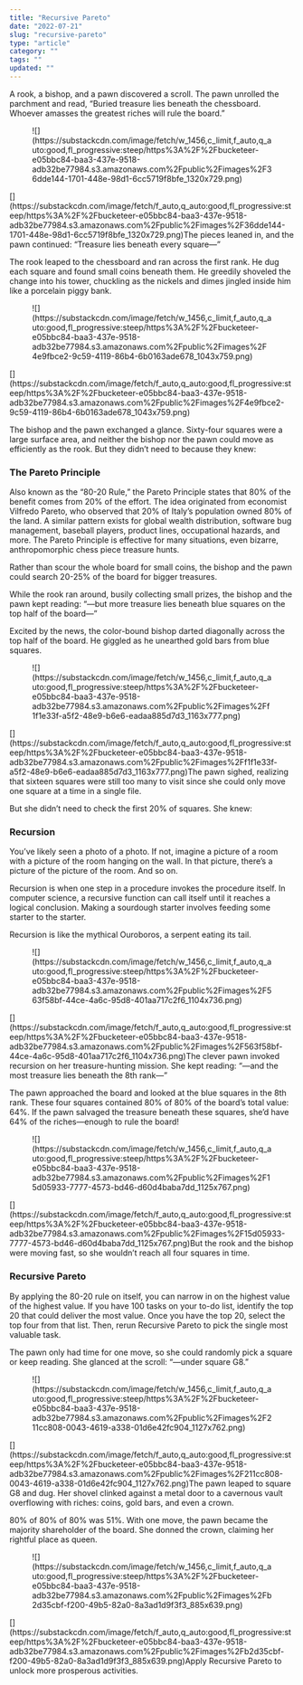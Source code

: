```yaml
---
title: "Recursive Pareto"
date: "2022-07-21"
slug: "recursive-pareto"
type: "article"
category: ""
tags: ""
updated: ""
---
```


A rook, a bishop, and a pawn discovered a scroll. The pawn unrolled the parchment and read, “Buried treasure lies beneath the chessboard. Whoever amasses the greatest riches will rule the board.”

<div class="wp-block-image"><figure class="aligncenter is-resized">![](https://substackcdn.com/image/fetch/w_1456,c_limit,f_auto,q_auto:good,fl_progressive:steep/https%3A%2F%2Fbucketeer-e05bbc84-baa3-437e-9518-adb32be77984.s3.amazonaws.com%2Fpublic%2Fimages%2F36dde144-1701-448e-98d1-6cc5719f8bfe_1320x729.png)</figure></div>[](https://substackcdn.com/image/fetch/f_auto,q_auto:good,fl_progressive:steep/https%3A%2F%2Fbucketeer-e05bbc84-baa3-437e-9518-adb32be77984.s3.amazonaws.com%2Fpublic%2Fimages%2F36dde144-1701-448e-98d1-6cc5719f8bfe_1320x729.png)The pieces leaned in, and the pawn continued: “Treasure lies beneath every square—”

The rook leaped to the chessboard and ran across the first rank. He dug each square and found small coins beneath them. He greedily shoveled the change into his tower, chuckling as the nickels and dimes jingled inside him like a porcelain piggy bank.

<div class="wp-block-image"><figure class="aligncenter">![](https://substackcdn.com/image/fetch/w_1456,c_limit,f_auto,q_auto:good,fl_progressive:steep/https%3A%2F%2Fbucketeer-e05bbc84-baa3-437e-9518-adb32be77984.s3.amazonaws.com%2Fpublic%2Fimages%2F4e9fbce2-9c59-4119-86b4-6b0163ade678_1043x759.png)</figure></div>[](https://substackcdn.com/image/fetch/f_auto,q_auto:good,fl_progressive:steep/https%3A%2F%2Fbucketeer-e05bbc84-baa3-437e-9518-adb32be77984.s3.amazonaws.com%2Fpublic%2Fimages%2F4e9fbce2-9c59-4119-86b4-6b0163ade678_1043x759.png)

The bishop and the pawn exchanged a glance. Sixty-four squares were a large surface area, and neither the bishop nor the pawn could move as efficiently as the rook. But they didn’t need to because they knew:

### The Pareto Principle

Also known as the “80-20 Rule,” the Pareto Principle states that 80% of the benefit comes from 20% of the effort. The idea originated from economist Vilfredo Pareto, who observed that 20% of Italy’s population owned 80% of the land. A similar pattern exists for global wealth distribution, software bug management, baseball players, product lines, occupational hazards, and more. The Pareto Principle is effective for many situations, even bizarre, anthropomorphic chess piece treasure hunts.

Rather than scour the whole board for small coins, the bishop and the pawn could search 20-25% of the board for bigger treasures.

While the rook ran around, busily collecting small prizes, the bishop and the pawn kept reading: “—but more treasure lies beneath blue squares on the top half of the board—”

Excited by the news, the color-bound bishop darted diagonally across the top half of the board. He giggled as he unearthed gold bars from blue squares.

<div class="wp-block-image"><figure class="aligncenter">![](https://substackcdn.com/image/fetch/w_1456,c_limit,f_auto,q_auto:good,fl_progressive:steep/https%3A%2F%2Fbucketeer-e05bbc84-baa3-437e-9518-adb32be77984.s3.amazonaws.com%2Fpublic%2Fimages%2Ff1f1e33f-a5f2-48e9-b6e6-eadaa885d7d3_1163x777.png)</figure></div>[](https://substackcdn.com/image/fetch/f_auto,q_auto:good,fl_progressive:steep/https%3A%2F%2Fbucketeer-e05bbc84-baa3-437e-9518-adb32be77984.s3.amazonaws.com%2Fpublic%2Fimages%2Ff1f1e33f-a5f2-48e9-b6e6-eadaa885d7d3_1163x777.png)The pawn sighed, realizing that sixteen squares were still too many to visit since she could only move one square at a time in a single file.

But she didn’t need to check the first 20% of squares. She knew:

### Recursion

You’ve likely seen a photo of a photo. If not, imagine a picture of a room with a picture of the room hanging on the wall. In that picture, there’s a picture of the picture of the room. And so on.

Recursion is when one step in a procedure invokes the procedure itself. In computer science, a recursive function can call itself until it reaches a logical conclusion. Making a sourdough starter involves feeding some starter to the starter.

Recursion is like the mythical Ouroboros, a serpent eating its tail.

<div class="wp-block-image"><figure class="aligncenter is-resized">![](https://substackcdn.com/image/fetch/w_1456,c_limit,f_auto,q_auto:good,fl_progressive:steep/https%3A%2F%2Fbucketeer-e05bbc84-baa3-437e-9518-adb32be77984.s3.amazonaws.com%2Fpublic%2Fimages%2F563f58bf-44ce-4a6c-95d8-401aa717c2f6_1104x736.png)</figure></div>[](https://substackcdn.com/image/fetch/f_auto,q_auto:good,fl_progressive:steep/https%3A%2F%2Fbucketeer-e05bbc84-baa3-437e-9518-adb32be77984.s3.amazonaws.com%2Fpublic%2Fimages%2F563f58bf-44ce-4a6c-95d8-401aa717c2f6_1104x736.png)The clever pawn invoked recursion on her treasure-hunting mission. She kept reading: “—and the most treasure lies beneath the 8th rank—”

The pawn approached the board and looked at the blue squares in the 8th rank. These four squares contained 80% of 80% of the board’s total value: 64%. If the pawn salvaged the treasure beneath these squares, she’d have 64% of the riches—enough to rule the board!

<div class="wp-block-image"><figure class="aligncenter">![](https://substackcdn.com/image/fetch/w_1456,c_limit,f_auto,q_auto:good,fl_progressive:steep/https%3A%2F%2Fbucketeer-e05bbc84-baa3-437e-9518-adb32be77984.s3.amazonaws.com%2Fpublic%2Fimages%2F15d05933-7777-4573-bd46-d60d4baba7dd_1125x767.png)</figure></div>[](https://substackcdn.com/image/fetch/f_auto,q_auto:good,fl_progressive:steep/https%3A%2F%2Fbucketeer-e05bbc84-baa3-437e-9518-adb32be77984.s3.amazonaws.com%2Fpublic%2Fimages%2F15d05933-7777-4573-bd46-d60d4baba7dd_1125x767.png)But the rook and the bishop were moving fast, so she wouldn’t reach all four squares in time.

### Recursive Pareto

By applying the 80-20 rule on itself, you can narrow in on the highest value of the highest value. If you have 100 tasks on your to-do list, identify the top 20 that could deliver the most value. Once you have the top 20, select the top four from that list. Then, rerun Recursive Pareto to pick the single most valuable task.

The pawn only had time for one move, so she could randomly pick a square or keep reading. She glanced at the scroll: “—under square G8.”

<div class="wp-block-image"><figure class="aligncenter">![](https://substackcdn.com/image/fetch/w_1456,c_limit,f_auto,q_auto:good,fl_progressive:steep/https%3A%2F%2Fbucketeer-e05bbc84-baa3-437e-9518-adb32be77984.s3.amazonaws.com%2Fpublic%2Fimages%2F211cc808-0043-4619-a338-01d6e42fc904_1127x762.png)</figure></div>[](https://substackcdn.com/image/fetch/f_auto,q_auto:good,fl_progressive:steep/https%3A%2F%2Fbucketeer-e05bbc84-baa3-437e-9518-adb32be77984.s3.amazonaws.com%2Fpublic%2Fimages%2F211cc808-0043-4619-a338-01d6e42fc904_1127x762.png)The pawn leaped to square G8 and dug. Her shovel clinked against a metal door to a cavernous vault overflowing with riches: coins, gold bars, and even a crown.

80% of 80% of 80% was 51%. With one move, the pawn became the majority shareholder of the board. She donned the crown, claiming her rightful place as queen.

<div class="wp-block-image"><figure class="aligncenter is-resized">![](https://substackcdn.com/image/fetch/w_1456,c_limit,f_auto,q_auto:good,fl_progressive:steep/https%3A%2F%2Fbucketeer-e05bbc84-baa3-437e-9518-adb32be77984.s3.amazonaws.com%2Fpublic%2Fimages%2Fb2d35cbf-f200-49b5-82a0-8a3ad1d9f3f3_885x639.png)</figure></div>[](https://substackcdn.com/image/fetch/f_auto,q_auto:good,fl_progressive:steep/https%3A%2F%2Fbucketeer-e05bbc84-baa3-437e-9518-adb32be77984.s3.amazonaws.com%2Fpublic%2Fimages%2Fb2d35cbf-f200-49b5-82a0-8a3ad1d9f3f3_885x639.png)Apply Recursive Pareto to unlock more prosperous activities.